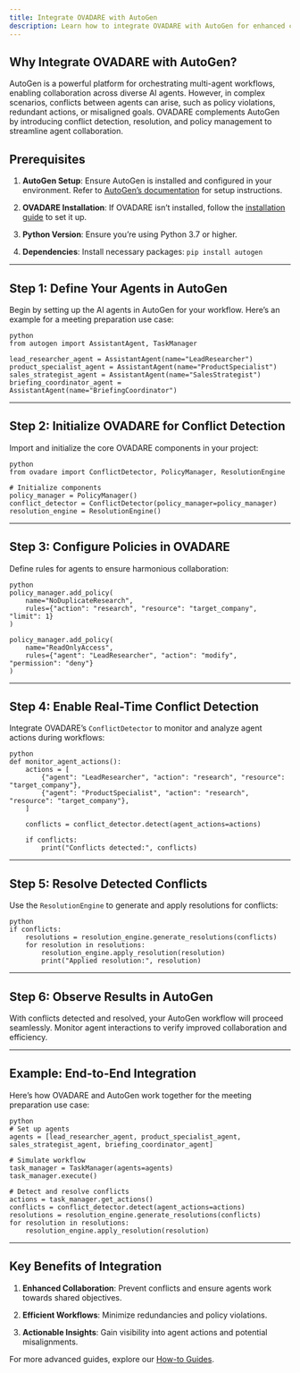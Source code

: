 ```yaml
---
title: Integrate OVADARE with AutoGen
description: Learn how to integrate OVADARE with AutoGen for enhanced conflict detection and resolution in multi-agent workflows.
---
```


## Why Integrate OVADARE with AutoGen?

AutoGen is a powerful platform for orchestrating multi-agent workflows, enabling collaboration across diverse AI agents. However, in complex scenarios, conflicts between agents can arise, such as policy violations, redundant actions, or misaligned goals. OVADARE complements AutoGen by introducing conflict detection, resolution, and policy management to streamline agent collaboration.

## Prerequisites

1. **AutoGen Setup**:
   Ensure AutoGen is installed and configured in your environment. Refer to [AutoGen’s documentation](https://autogen.com/docs) for setup instructions.

2. **OVADARE Installation**:
   If OVADARE isn’t installed, follow the [installation guide](/installation) to set it up.

3. **Python Version**:
   Ensure you’re using Python 3.7 or higher.

4. **Dependencies**:
   Install necessary packages:
   `pip install autogen`

---

## Step 1: Define Your Agents in AutoGen

Begin by setting up the AI agents in AutoGen for your workflow. Here’s an example for a meeting preparation use case:

```
python
from autogen import AssistantAgent, TaskManager

lead_researcher_agent = AssistantAgent(name="LeadResearcher")
product_specialist_agent = AssistantAgent(name="ProductSpecialist")
sales_strategist_agent = AssistantAgent(name="SalesStrategist")
briefing_coordinator_agent = AssistantAgent(name="BriefingCoordinator")
```

---

## Step 2: Initialize OVADARE for Conflict Detection

Import and initialize the core OVADARE components in your project:

```
python
from ovadare import ConflictDetector, PolicyManager, ResolutionEngine

# Initialize components
policy_manager = PolicyManager()
conflict_detector = ConflictDetector(policy_manager=policy_manager)
resolution_engine = ResolutionEngine()
```

---

## Step 3: Configure Policies in OVADARE

Define rules for agents to ensure harmonious collaboration:

```
python
policy_manager.add_policy(
    name="NoDuplicateResearch",
    rules={"action": "research", "resource": "target_company", "limit": 1}
)

policy_manager.add_policy(
    name="ReadOnlyAccess",
    rules={"agent": "LeadResearcher", "action": "modify", "permission": "deny"}
)
```

---

## Step 4: Enable Real-Time Conflict Detection

Integrate OVADARE’s `ConflictDetector` to monitor and analyze agent actions during workflows:

```
python
def monitor_agent_actions():
    actions = [
        {"agent": "LeadResearcher", "action": "research", "resource": "target_company"},
        {"agent": "ProductSpecialist", "action": "research", "resource": "target_company"},
    ]

    conflicts = conflict_detector.detect(agent_actions=actions)

    if conflicts:
        print("Conflicts detected:", conflicts)
```

---

## Step 5: Resolve Detected Conflicts

Use the `ResolutionEngine` to generate and apply resolutions for conflicts:

```
python
if conflicts:
    resolutions = resolution_engine.generate_resolutions(conflicts)
    for resolution in resolutions:
        resolution_engine.apply_resolution(resolution)
        print("Applied resolution:", resolution)
```

---

## Step 6: Observe Results in AutoGen

With conflicts detected and resolved, your AutoGen workflow will proceed seamlessly. Monitor agent interactions to verify improved collaboration and efficiency.

---

## Example: End-to-End Integration

Here’s how OVADARE and AutoGen work together for the meeting preparation use case:

```
python
# Set up agents
agents = [lead_researcher_agent, product_specialist_agent, sales_strategist_agent, briefing_coordinator_agent]

# Simulate workflow
task_manager = TaskManager(agents=agents)
task_manager.execute()

# Detect and resolve conflicts
actions = task_manager.get_actions()
conflicts = conflict_detector.detect(agent_actions=actions)
resolutions = resolution_engine.generate_resolutions(conflicts)
for resolution in resolutions:
    resolution_engine.apply_resolution(resolution)
```

---

## Key Benefits of Integration

1. **Enhanced Collaboration**:
   Prevent conflicts and ensure agents work towards shared objectives.

2. **Efficient Workflows**:
   Minimize redundancies and policy violations.

3. **Actionable Insights**:
   Gain visibility into agent actions and potential misalignments.

For more advanced guides, explore our [How-to Guides](/how-to-guides).
